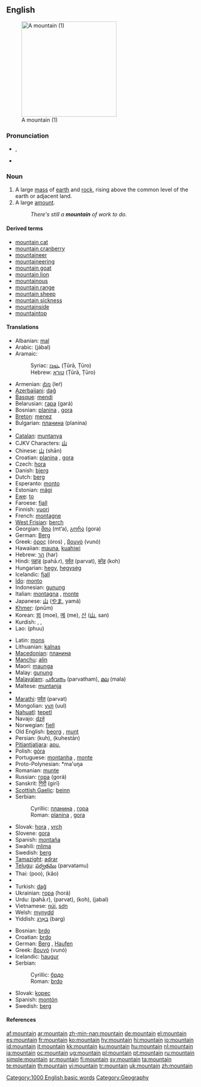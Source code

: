 ==English==
[[Image:Winter_sun_on_Norwegian_mountain.jpg|thumb|right|250px|A mountain (1)]]

===Pronunciation===
* {{a|UK}} {{IPA|/ˈmaʊn.tɪn/}}, {{SAMPA|/"maUn.tIn/}}
* {{audio|en-us-mountain.ogg|Audio (US)}}

===Noun===
{{en-noun}}

# A large [[mass]] of [[earth]] and [[rock]], rising above the common level of the earth or adjacent land.
# A large [[amount]].
#: ''There's still a '''mountain''' of work to do.''

{{wikipedia}}

====Derived terms====
* [[mountain cat]]
* [[mountain cranberry]]
* [[mountaineer]]
* [[mountaineering]]
* [[mountain goat]]
* [[mountain lion]]
* [[mountainous]]
* [[mountain range]]
* [[mountain sheep]]
* [[mountain sickness]]
* [[mountainside]]
* [[mountaintop]]

====Translations====
{{rfc-tsort|duplicate language: Maori}}
{{trans-top|large mass of earth and rock}}
* Albanian: [[mal]] {{m}}
* Arabic: {{Arab|[[جبل|جَبَلٌ]]}} (jábal) {{m}}
* Aramaic:
*: Syriac: [[ܛܘܪܐ]] (Ṭūrā, Ṭūro) {{m}}
*: Hebrew: [[טורא]] (Ṭūrā, Ṭūro) {{m}}
* Armenian: [[լեռ]] (leŕ)
* [[Azerbaijani]]: [[dağ]]
* [[Basque]]: [[mendi]]
* Belarusian: [[гара]] (gará) {{f}}
* Bosnian: [[planina#Bosnian|planina]] {{f}}, [[gora#Bosnian|gora]] {{f}}
* [[Breton]]: [[menez]] {{m}}
* Bulgarian: [[планина#Bulgarian|планина]] (planina) {{f}}
* {{trreq|Burmese}}
* [[Catalan]]: [[muntanya]] {{f}}
* CJKV Characters: [[山]]
* Chinese: [[山]] (shān)
* Croatian: [[planina#Croatian|planina]] {{f}}, [[gora#Croatian|gora]] {{f}}
* Czech: [[hora]] {{f}}
* Danish: [[bjerg]] {{n}}
* Dutch: [[berg]] {{m}}
* Esperanto: [[monto]]
* Estonian: [[mägi]]
* [[Ewe]]: [[to]] {{n}}
* Faroese: [[fjall]] {{n}}
* Finnish: [[vuori]]
* French: [[montagne]] {{f}}
* [[West Frisian]]: [[berch]]
* Georgian: [[მთა]] (mt‘a), [[გორა]] (gora)
* German: [[Berg]] {{m}}
* Greek: [[όρος]] (óros) {{n}}, [[βουνό]] (vunó) {{n}}
* Hawaiian: [[mauna]], [[kuahiwi]]
* Hebrew: [[הר]]  (har)
* Hindi: [[पहाड़]] (pahā.r), [[पर्वत]] (parvat), [[कोह]] (koh)
* Hungarian: [[hegy]], [[hegység]] {{p}}
* Icelandic: [[fjall]] {{n}}
* [[Ido]]: [[monto]]
* Indonesian: [[gunung]]
* Italian: [[montagna]] {{f}}, [[monte]] {{m}}
* Japanese: [[山]] ([[やま]], yamá)
* [[Khmer]]: {{Khmr|[[ភ្នំ]]}} (pnŭm)
* Korean: [[뫼]] (moe), [[메]] (me), [[산]] ([[山]], san)
* Kurdish: {{KUchar|[[شاخ]]}}, {{KUchar|[[چیا]]}}, {{KUchar|[[کێو]]}}
* Lao: {{Laoo|[[ພູ]]}} (phuu)
{{trans-mid}}
* Latin: [[mons]] {{m}}
* Lithuanian: [[kalnas]] {{m}}
* [[Macedonian]]: [[планина]] {{f}}
* [[Manchu]]: [[alin]]
* Maori: [[maunga]]
* Malay: [[gunung]]
* [[Malayalam]]: [[പര്‍വതം]] (parvatham), [[മല]] (mala)
* Maltese: [[muntanja]] {{f}}
* {{trreq|Maori}}
* [[Marathi]]: [[पर्वत]] (parvat)
* Mongolian: [[уул]] (uul)
* [[Nahuatl]]: [[tepetl]]
* Navajo: [[dził]]
* Norwegian: [[fjell]] {{n}}
* Old English: [[beorg]] {{m}}, [[munt]]
* Persian: {{fa-Arab|[[کوه]]}} (kuh), {{fa-Arab|[[کوهستان]]}} (kuhestān)
* [[Pitjantjatjara]]: [[apu]], {{unicode|[[puḻi]]}}
* Polish: [[góra]] {{f}}
* Portuguese: [[montanha]] {{f}}, [[monte]] {{m}}
* Proto-Polynesian: *ma'uŋa
* Romanian: [[munte]] {{m}}
* Russian: [[гора]] (gorá) {{f}}
* Sanskrit: [[गिरी]] (girī) {{g|Sanskrit}}
* [[Scottish Gaelic]]: [[beinn]] {{f}}
* Serbian:
*: Cyrillic: [[планина#Serbian|планина]] {{f}}, [[гора#Serbian|гора]] {{f}}
*: Roman: [[planina#Serbian|planina]] {{f}}, [[gora#Serbian|gora]] {{f}}
* Slovak: [[hora]] {{f}}, [[vrch]] {{m}}
* Slovene: [[gora]] {{f}}
* Spanish: [[montaña]] {{f}}
* Swahili: [[mlima]]
* Swedish: [[berg]] {{n}}
* [[Tamazight]]: [[adrar]] {{m}}
* [[Telugu]]: [[పర్వతము]] (parvatamu)
* Thai: {{Thai|[[ภู]]}} (poo), {{Thai|[[เขา]]}} (kăo)
* {{trreq|Tibetan}}
* Turkish: [[dağ]]
* Ukrainian: [[гора]] (horá) {{f}}
* Urdu: {{ur-Arab|[[پہاڑ]]}} (pahā.r), {{ur-Arab|[[پروت]]}} (parvat), {{ur-Arab|[[کوہ]]}} (koh), {{ur-Arab|[[حبل]]}} (jabal)
* Vietnamese: [[núi]], [[sơn]]
* Welsh: [[mynydd]]
* Yiddish: [[באַרג]] (barg) {{m}}
{{trans-bottom}}

{{trans-top|large amount}}
* Bosnian: [[brdo]] {{n}}
* Croatian: [[brdo]] {{n}}
* German: [[Berg]] {{m}}, [[Haufen]] {{m}}
* Greek: [[βουνό]] (vunó) {{n}}
* Icelandic: [[haugur]] {{m}}
* Serbian:
*: Cyrillic: [[брдо]] {{n}}
*: Roman: [[brdo]] {{n}}
{{trans-mid}}
* Slovak: [[kopec]] {{m}}
* Spanish: [[montón]] {{m}}
* Swedish: [[berg]] {{n}}
{{trans-bottom}}

====References====
{{R:Century 1911}}
{{R:Webster 1913}}

[[Category:1000 English basic words]]
[[Category:Geography]]

[[af:mountain]]
[[ar:mountain]]
[[zh-min-nan:mountain]]
[[de:mountain]]
[[el:mountain]]
[[es:mountain]]
[[fr:mountain]]
[[ko:mountain]]
[[hy:mountain]]
[[hi:mountain]]
[[io:mountain]]
[[id:mountain]]
[[it:mountain]]
[[kk:mountain]]
[[ku:mountain]]
[[hu:mountain]]
[[nl:mountain]]
[[ja:mountain]]
[[oc:mountain]]
[[ug:mountain]]
[[pl:mountain]]
[[pt:mountain]]
[[ru:mountain]]
[[simple:mountain]]
[[sr:mountain]]
[[fi:mountain]]
[[sv:mountain]]
[[ta:mountain]]
[[te:mountain]]
[[th:mountain]]
[[vi:mountain]]
[[tr:mountain]]
[[uk:mountain]]
[[zh:mountain]]